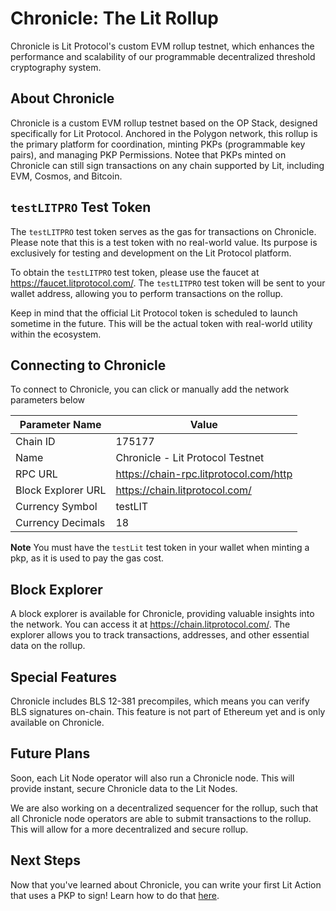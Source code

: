 
# Chronicle: The Lit Rollup

Chronicle is Lit Protocol's custom EVM rollup testnet, which enhances the performance and scalability of our programmable decentralized threshold cryptography system.

<AddRollupButton />

## About Chronicle

Chronicle is a custom EVM rollup testnet based on the OP Stack, designed specifically for Lit Protocol. Anchored in the Polygon network, this rollup is the primary platform for coordination, minting PKPs (programmable key pairs), and managing PKP Permissions. Notee that PKPs minted on Chronicle can still sign transactions on any chain supported by Lit, including EVM, Cosmos, and Bitcoin.

## `testLITPRO` Test Token

The `testLITPRO` test token serves as the gas for transactions on Chronicle. Please note that this is a test token with no real-world value. Its purpose is exclusively for testing and development on the Lit Protocol platform.

To obtain the `testLITPRO` test token, please use the faucet at https://faucet.litprotocol.com/. The `testLITPRO` test token will be sent to your wallet address, allowing you to perform transactions on the rollup.

Keep in mind that the official Lit Protocol token is scheduled to launch sometime in the future. This will be the actual token with real-world utility within the ecosystem.

## Connecting to Chronicle

To connect to Chronicle, you can click <AddRollupButton /> or manually add the network parameters below

| Parameter Name     | Value                                  |
| ------------------ | -------------------------------------- |
| Chain ID           | 175177                                 |
| Name               | Chronicle - Lit Protocol Testnet       |
| RPC URL            | https://chain-rpc.litprotocol.com/http |
| Block Explorer URL | https://chain.litprotocol.com/         |
| Currency Symbol    | testLIT                                |
| Currency Decimals  | 18                                     |

**Note** You must have the `testLit` test token in your wallet when minting a pkp, as it is used to pay the gas cost.

## Block Explorer

A block explorer is available for Chronicle, providing valuable insights into the network. You can access it at https://chain.litprotocol.com/. The explorer allows you to track transactions, addresses, and other essential data on the rollup.

## Special Features

Chronicle includes BLS 12-381 precompiles, which means you can verify BLS signatures on-chain. This feature is not part of Ethereum yet and is only available on Chronicle.

## Future Plans

Soon, each Lit Node operator will also run a Chronicle node. This will provide instant, secure Chronicle data to the Lit Nodes.

We are also working on a decentralized sequencer for the rollup, such that all Chronicle node operators are able to submit transactions to the rollup. This will allow for a more decentralized and secure rollup.

## Next Steps

Now that you've learned about Chronicle, you can write your first Lit Action that uses a PKP to sign! Learn how to do that [here](../sdk/serverless-signing/conditional-signing).
